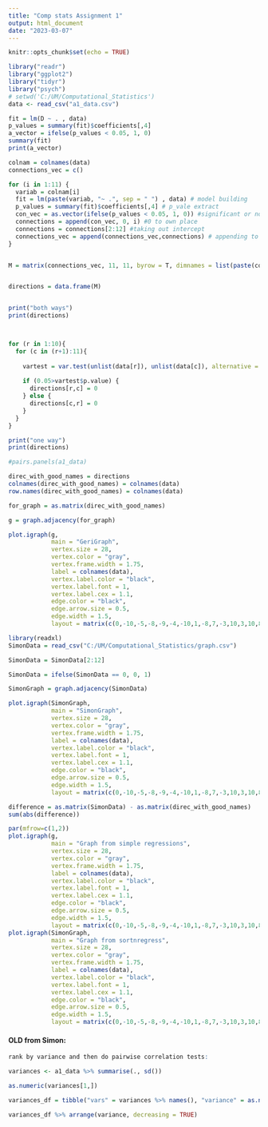```yaml
---
title: "Comp stats Assignment 1"
output: html_document
date: "2023-03-07"
---
```


```r
knitr::opts_chunk$set(echo = TRUE)
```


```r
library("readr")
library("ggplot2")
library("tidyr")
library("psych")
# setwd('C:/UM/Computational_Statistics')
data <- read_csv("a1_data.csv")
```


```r
fit = lm(D ~ . , data)
p_values = summary(fit)$coefficients[,4]
a_vector = ifelse(p_values < 0.05, 1, 0)
summary(fit)
print(a_vector)


```



```r
colnam = colnames(data)
connections_vec = c()

for (i in 1:11) {
  variab = colnam[i]
  fit = lm(paste(variab, "~ .", sep = " ") , data) # model building
  p_values = summary(fit)$coefficients[,4] # p_vale extract
  con_vec = as.vector(ifelse(p_values < 0.05, 1, 0)) #significant or not
  connections = append(con_vec, 0, i) #0 to own place
  connections = connections[2:12] #taking out intercept
  connections_vec = append(connections_vec,connections) # appending to one vector
} 


M = matrix(connections_vec, 11, 11, byrow = T, dimnames = list(paste(colnam, "_from", sep = ""),paste(colnam, "_to", sep = "")))


directions = data.frame(M)


print("both ways")
print(directions)



for (r in 1:10){
  for (c in (r+1):11){
    
    vartest = var.test(unlist(data[r]), unlist(data[c]), alternative = "greater")
    
    if (0.05>vartest$p.value) {
      directions[r,c] = 0
    } else {
      directions[c,r] = 0
    }
  }
}

print("one way")
print(directions)


```


```r
#pairs.panels(a1_data)

direc_with_good_names = directions
colnames(direc_with_good_names) = colnames(data)
row.names(direc_with_good_names) = colnames(data)

for_graph = as.matrix(direc_with_good_names)

g = graph.adjacency(for_graph)
```



```r
plot.igraph(g,
            main = "GeriGraph",
            vertex.size = 28,
            vertex.color = "gray",
            vertex.frame.width = 1.75,
            label = colnames(data),
            vertex.label.color = "black",
            vertex.label.font = 1,
            vertex.label.cex = 1.1,
            edge.color = "black",
            edge.arrow.size = 0.5,
            edge.width = 1.5,
            layout = matrix(c(0,-10,-5,-8,-9,-4,-10,1,-8,7,-3,10,3,10,8,7,10,1,9,-4,5,-8), nrow = 11, ncol = 2, byrow = T))


```

```r
library(readxl)
SimonData = read_csv("C:/UM/Computational_Statistics/graph.csv")

SimonData = SimonData[2:12]

SimonData = ifelse(SimonData == 0, 0, 1)

SimonGraph = graph.adjacency(SimonData)

plot.igraph(SimonGraph,
            main = "SimonGraph",
            vertex.size = 28,
            vertex.color = "gray",
            vertex.frame.width = 1.75,
            label = colnames(data),
            vertex.label.color = "black",
            vertex.label.font = 1,
            vertex.label.cex = 1.1,
            edge.color = "black",
            edge.arrow.size = 0.5,
            edge.width = 1.5,
            layout = matrix(c(0,-10,-5,-8,-9,-4,-10,1,-8,7,-3,10,3,10,8,7,10,1,9,-4,5,-8), nrow = 11, ncol = 2, byrow = T))


```


```r
difference = as.matrix(SimonData) - as.matrix(direc_with_good_names)
sum(abs(difference))
```

```r
par(mfrow=c(1,2))
plot.igraph(g,
            main = "Graph from simple regressions",
            vertex.size = 28,
            vertex.color = "gray",
            vertex.frame.width = 1.75,
            label = colnames(data),
            vertex.label.color = "black",
            vertex.label.font = 1,
            vertex.label.cex = 1.1,
            edge.color = "black",
            edge.arrow.size = 0.5,
            edge.width = 1.5,
            layout = matrix(c(0,-10,-5,-8,-9,-4,-10,1,-8,7,-3,10,3,10,8,7,10,1,9,-4,5,-8), nrow = 11, ncol = 2, byrow = T))
plot.igraph(SimonGraph,
            main = "Graph from sortnregress",
            vertex.size = 28,
            vertex.color = "gray",
            vertex.frame.width = 1.75,
            label = colnames(data),
            vertex.label.color = "black",
            vertex.label.font = 1,
            vertex.label.cex = 1.1,
            edge.color = "black",
            edge.arrow.size = 0.5,
            edge.width = 1.5,
            layout = matrix(c(0,-10,-5,-8,-9,-4,-10,1,-8,7,-3,10,3,10,8,7,10,1,9,-4,5,-8), nrow = 11, ncol = 2, byrow = T))

```





#### OLD from Simon: 

```r
rank by variance and then do pairwise correlation tests:

variances <- a1_data %>% summarise(., sd())

as.numeric(variances[1,])

variances_df = tibble("vars" = variances %>% names(), "variance" = as.numeric(variances[1,]))

variances_df %>% arrange(variance, decreasing = TRUE)

```


